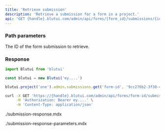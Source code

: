 ```yaml
---
title: 'Retrieve submission'
description: 'Retrieve a submission for a form in a project.'
api: 'GET {handle}.blutui.com/admin/api/forms/{form_id}/submissions/{id}'
---
```


### Path parameters

<Parameter name="id" type="string" required="true">
The ID of the form submission to retrieve.
</Parameter>

### Response

```ts tab="Node.js"
import Blutui from 'blutui'

const blutui = new Blutui('ey....')

blutui.project('one').admin.submissions.get('form-id', '9cc276b2-3f30-4332-bda4-f4d2abb21d08')
```

```bash tab="cURL"
curl -X GET 'https://{handle}.blutui.com/admin/api/forms/form-id/submissions/9cc276b2-3f30-4332-bda4-f4d2abb21d08' \
     -H 'Authorization: Bearer ey....' \
     -H 'Content-Type: application/json'
```

<include>./submission-response.mdx</include>

<include>./submission-response-parameters.mdx</include>
